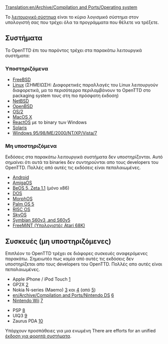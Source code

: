 [[Translation:en/Archive/Compilation and Ports/Operating system]]

Το [https://el.m.wikipedia.org/wiki/Λειτουργικό_σύστημα λειτουργικό σύστημα] είναι το κύριο λογισμικό σύστημα στον υπολογιστή σας που τρέχει όλα τα προγράμματα που θέλετε να τρέξετε.

== Συστήματα==
Το OpenTTD  έπι του παρόντος τρέχει στα παρακάτω λειτουργικά συστήματα:

===Υποστηριζόμενα===
* [http://www.freshports.org/games/openttd/ FreeBSD]
* [http://www.openttd.org Linux] (ΣΗΜΕΙΩΣΗ: Διαφορετικές παραλλαγές του Linux λειτουργούν διαφορετικά, μα τα περισότερρα περιλαμβάνουν το OpenTTD στο packaging system τους στη πιο πρόσφατη έκδοση)
* [http://ftp.netbsd.org/pub/pkgsrc/current/pkgsrc/games/openttd/README.html NetBSD]
* [http://www.openbsd.org/cgi-bin/cvsweb/ports/games/openttd/ OpenBSD]
* [http://wiki.openttd.org/Compiling_on_OS/2 OS/2]
* [http://www.openttd.org MacOS X]
* [http://www.reactos.org/en/tour_games.html#openttd ReactOS] με το binary των Windows
* [http://www.softagalleria.net/openttd-solaris.php Solaris]
* [http://www.openttd.org Windows 95/98/ME/2000/NT/XP/Vista/7]

===Μη υποστηριζόμενα===
Εκδόσεις στα παρακάτω λειτουργικά συστήματα δεν υποστηρίζονται. Αυτό σημαίνει ότι αυτά τα binaries δεν συντηρούνται απο τους developers του OpenTTD. Πολλές από αυτές τις εκδόσεις είναι πεπαλαιωμένες.

* [https://play.google.com/store/apps/details?id=org.openttd.sdl Android]
* [http://www.os4depot.net/index.php?function=showfile&file=game/strategy/openttd.lha AmigaOS]
* [http://bebits.com/app/3810 BeOS 5, Zeta 1.1] (μόνο x86)
* [[el/OpenTTD DOS|DOS]]
* [http://morphos-files.net/find.php?find=openttd MorphOS]
* [http://www.esoftinteractive.com/openttd.html Palm OS 5]
* [http://www.riscos.info/index.php/OpenTTD RISC OS] 
* [http://www.tt-forums.net/viewtopic.php?t=8107 SkyOS]
* [http://www.tt-forums.net/viewtopic.php?f=33&t=35942&st=0&sk=t&sd=a Symbian S60v3 ,and S60v5]
* [http://web.archive.org/web/20120620135423/http://www.radix.net/~atari/ FreeMiNT (Υπολογιστές Atari 68K)]

==Συσκευές (μη υποστηριζόμενες)==
Επιπλέον το OpenTTD τρέχει σε διάφορες συσκευές αναφερόμενες παρακάτω. Σημειωτέο πως καμία από αυτές τις εκδόσεις δεν υποστηρίζεται απο τους developers του OpenTTD. Πολλές απο αυτές είναι πεπαλαιωμένες.

* Apple iPhone / iPod Touch [http://www.zodttd.com/wiki/index.php/OpenTTD.app]
* GP2X [http://wiki.gp2x.org/wiki/OpenTTD]
* Nokia N-series (Maemo) [http://myy.haaga-helia.fi/~a0702483/maemo/] και [http://www.tt-forums.net/viewtopic.php?f=33&t=36042] (από [http://openttd.toimii.net/maemo/])
* [[en/Archive/Compilation and Ports/Nintendo DS]] [http://www.tt-forums.net/viewtopic.php?f=33&t=35306]
* [[en/Archive/Compilation and Ports/Wii|Nintendo Wii]] [http://www.wiibrew.org/wiki/User:Extrems/Applications/OpenTTD]

* PSP [http://openttd.pc-workshop.da.ru/]
* UIQ3 [http://my-symbian.com/forum/viewtopic.php?t=30981]
* Zaurus PDA [http://zsi2.stonekeep.com/index.php?v=d&a=2127]

Υπάρχουν προσπάθειες για μια ενωμένη There are efforts for an unified [[el/Έκδοση για φορητά συστήματα|έκδοση για φορητά συστήματα]].
